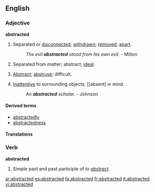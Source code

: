 ==English==
===Adjective===
'''abstracted'''
# Separated or [[disconnected]]; [[withdrawn]]; [[remove]]d; [[apart]].
#: ''The evil '''abstracted''' stood from his own evil.'' - Milton
# {{obsolete}} Separated from matter; abstract; [[ideal]].
# {{obsolete}} [[abstract|Abstract]]; [[abstruse]]; difficult.
# [[inattentive|Inattentive]] to surrounding objects; [[absent] in mind.
#: ''An '''abstracted''' scholar.'' - Johnson

====Derived terms====
* [[abstractedly]]
* [[abstractedness]]

====Translations====
{{top}}
{{mid}}
{{bottom}}

===Verb===
'''abstracted'''
# Simple past and past participle of ''to [[abstract]]''.

[[ar:abstracted]]
[[es:abstracted]]
[[fa:abstracted]]
[[fr:abstracted]]
[[it:abstracted]]
[[vi:abstracted]]